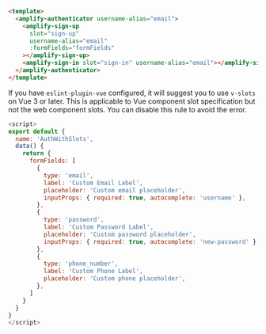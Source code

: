 ```html
<template>
  <amplify-authenticator username-alias="email">
    <amplify-sign-up
      slot="sign-up"
      username-alias="email"
      :formFields="formFields"
    ></amplify-sign-up>
    <amplify-sign-in slot="sign-in" username-alias="email"></amplify-sign-in>
  </amplify-authenticator>
</template>
```

<Callout warning>
If you have <code>eslint-plugin-vue</code> configured, it will suggest you to use <code>v-slots</code> on Vue 3 or later. This is applicable to Vue component slot specification but not the web component slots. You can disable this rule to avoid the error.
</Callout>

```js
<script>
export default {
  name: 'AuthWithSlots',
  data() {
    return {
      formFields: [
        {
          type: 'email',
          label: 'Custom Email Label',
          placeholder: 'Custom email placeholder',
          inputProps: { required: true, autocomplete: 'username' },
        },
        {
          type: 'password',
          label: 'Custom Password Label',
          placeholder: 'Custom password placeholder',
          inputProps: { required: true, autocomplete: 'new-password' },
        },
        {
          type: 'phone_number',
          label: 'Custom Phone Label',
          placeholder: 'Custom phone placeholder',
        },
      ]
    }
  }
}
</script>
```
